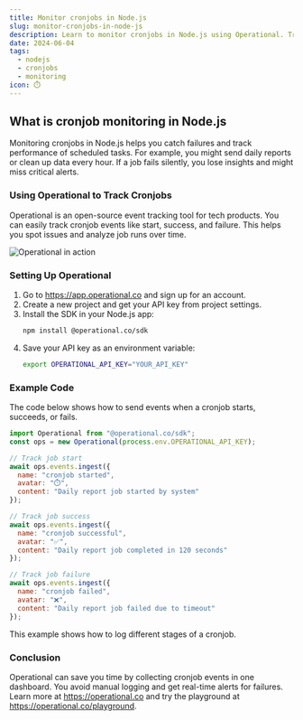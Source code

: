```yaml
---
title: Monitor cronjobs in Node.js
slug: monitor-cronjobs-in-node-js
description: Learn to monitor cronjobs in Node.js using Operational. Track job runs, failures, and durations in real time.
date: 2024-06-04
tags:
  - nodejs
  - cronjobs
  - monitoring
icon: ⏱️
---
```


## What is cronjob monitoring in Node.js

Monitoring cronjobs in Node.js helps you catch failures and track performance of scheduled tasks.
For example, you might send daily reports or clean up data every hour.
If a job fails silently, you lose insights and might miss critical alerts.

### Using Operational to Track Cronjobs

Operational is an open-source event tracking tool for tech products.
You can easily track cronjob events like start, success, and failure.
This helps you spot issues and analyze job runs over time.

![Operational in action](https://operational.co/images/misc/ops-usage.jpg)

### Setting Up Operational

1. Go to https://app.operational.co and sign up for an account.
2. Create a new project and get your API key from project settings.
3. Install the SDK in your Node.js app:
   ```bash
   npm install @operational.co/sdk
   ```
4. Save your API key as an environment variable:
   ```bash
   export OPERATIONAL_API_KEY="YOUR_API_KEY"
   ```

### Example Code

The code below shows how to send events when a cronjob starts, succeeds, or fails.

```javascript
import Operational from "@operational.co/sdk";
const ops = new Operational(process.env.OPERATIONAL_API_KEY);

// Track job start
await ops.events.ingest({
  name: "cronjob started",
  avatar: "⏱️",
  content: "Daily report job started by system"
});

// Track job success
await ops.events.ingest({
  name: "cronjob successful",
  avatar: "✅",
  content: "Daily report job completed in 120 seconds"
});

// Track job failure
await ops.events.ingest({
  name: "cronjob failed",
  avatar: "❌",
  content: "Daily report job failed due to timeout"
});
```

This example shows how to log different stages of a cronjob.

### Conclusion

Operational can save you time by collecting cronjob events in one dashboard.
You avoid manual logging and get real-time alerts for failures.
Learn more at https://operational.co and try the playground at https://operational.co/playground.